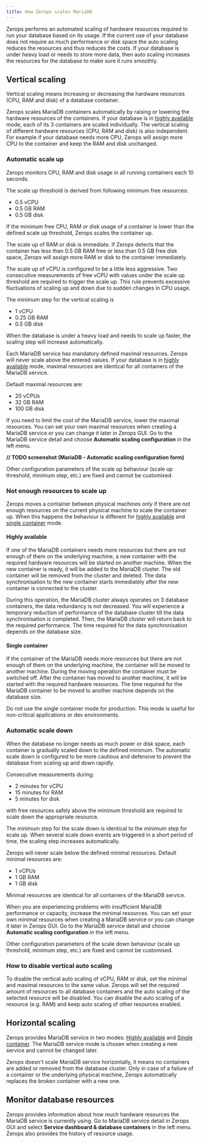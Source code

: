 ```yaml
---
title: How Zerops scales MariaDB
---
```

Zerops performs an automated scaling of hardware resources required to run your database based on its usage. If the current use of your database does not require as much performance or disk space the auto scaling reduces the resources and thus reduces the costs. If your database is under heavy load or needs to store more data, then auto scaling increases the resources for the database to make sure it runs smoothly.
## Vertical scaling
Vertical scaling means increasing or decreasing the hardware resources (CPU, RAM and disk) of a database container. 

Zerops scales MariaDB containers automatically by raising or lowering the hardware resources of the containers. If your database is in [highly available](/mariadb/how-to/create#highly-available) mode, each of its 3 containers are scaled individually. The vertical scaling of different hardware resources (CPU, RAM and disk) is also  independent. For example if your database needs more CPU, Zerops will assign more CPU to the container and keep the RAM and disk unchanged. 

### Automatic scale up 
Zerops monitors CPU, RAM and disk usage in all running containers each 10 seconds. 

The scale up threshold is derived from following minimum free resources:
* 0.5 vCPU
* 0.5 GB RAM
* 0.5 GB disk

If the minimum free CPU, RAM or disk usage of a container is lower than the defined scale up threshold, Zerops scales the container up. 

The scale up of RAM or disk is immediate. If Zerops detects that the container has less than 0.5 GB RAM free or less than 0.5 GB free disk space, Zerops will assign more RAM or disk to the container immediately.

The scale up of vCPU is configured to be a little less aggressive. Two consecutive measurements of free vCPU with values under the scale up threshold are required to trigger the scale up. This rule prevents excessive fluctuations of scaling up and down due to sudden changes in CPU usage.

The minimum step for the vertical scaling is 
* 1 vCPU
* 0.25 GB RAM
* 0.5 GB disk

When the database is under a heavy load and needs to scale up faster, the scaling step will increase automatically. 

Each MariaDB service has mandatory defined maximal resources. Zerops will never scale above the entered values. If your database is in [highly available](/mariadb/how-to/create#highly-available) mode, maximal resources are identical for all containers of the MariaDB service.

Default maximal resources are:
* 20 vCPUs
* 32 GB RAM
* 100 GB disk

If you need to limit the cost of the MariaDB service, lower the maximal resources. You can set your own maximal resources when creating a MariaDB service or you can change it later in Zerops GUI. Go to the MariaDB service detail and choose **Automatic scaling configuration** in the left menu.

**// TODO screenshot (MariaDB - Automatic scaling configuration form)**

Other configuration parameters of the scale up behaviour (scale up threshold, minimum step, etc.) are fixed and cannot be customised.

### Not enough resources to scale up
Zerops moves a container between physical machines only if there are not enough resources on the current physical machine to scale the container up. When this happens the behaviour is different for [highly available](/mariadb/how-to/create#highly-available) and [single container](/mariadb/how-to/create#single-container) mode.

#### Highly available

If one of the MariaDB containers needs more resources but there are not enough of them on the underlying machine, a new container with the required hardware resources will be started on another machine. When the new container is ready, it will be added to the MariaDB cluster. The old container will be removed from the cluster and deleted. The data synchronisation to the new container starts immediately after the new container is connected to the cluster.

During this operation, the MariaDB cluster always operates on 3 database containers, the data redundancy is not decreased. You will experience a temporary reduction of performance of the database cluster till the data synchronisation is completed. Then, the MariaDB cluster will return back to the required performance. The time required for the data synchronisation depends on the database size.


#### Single container

If the container of the MariaDB needs more resources but there are not enough of them on the underlying machine, the container will be moved to another machine. During the moving operation the container must be switched off. After the container has moved to another machine, it will be started with the required hardware resources. The time required for the MariaDB container to be moved to another machine depends on the database size.

Do not use the single container mode for production. This mode is useful for non-critical applications or dev environments.

### Automatic scale down
When the database no longer needs as much power or disk space, each container is gradually scaled down to the defined minimum. The automatic scale down is configured to be more cautious and defensive to prevent the database from scaling up and down rapidly.

Consecutive measurements during:
* 2 minutes for vCPU
* 15 minutes for RAM
* 5 minutes for disk

with free resources safely above the minimum threshold are required to scale down the appropriate resource.

The minimum step for the scale down is identical to the minimum step for scale up. When several scale down events are triggered in a short period of time, the scaling step increases automatically.

Zerops will never scale below the defined minimal resources. Default minimal resources are:
* 1 vCPUs
* 1 GB RAM
* 1 GB disk

Minimal resources are identical for all containers of the MariaDB service.

When you are experiencing problems with insufficient MariaDB performance or capacity, increase the minimal resources. You can set your own minimal resources when creating a MariaDB service or you can change it later in Zerops GUI. Go to the MariaDB service detail and choose **Automatic scaling configuration** in the left menu.

Other configuration parameters of the scale down behaviour (scale up threshold, minimum step, etc.) are fixed and cannot be customised.

### How to disable vertical auto scaling

To disable the vertical auto scaling of vCPU, RAM or disk, set the minimal and maximal resources to the same value. Zerops will set the required amount of resources to all database containers and the auto scaling of the selected resource will be disabled. You can disable the auto scaling of a resource (e.g. RAM) and keep auto scaling of other resources enabled.

## Horizontal scaling

Zerops provides MariaDB service in two modes: [Highly available](/mariadb/how-to/create#highly-available) and [Single container](/mariadb/how-to/create#single-container). The MariaDB service mode is chosen when creating a new service and cannot be changed later.

Zerops doesn't scale MariaDB service horizontally, it means no containers are added or removed from the database cluster. Only in case of a failure of a container or the underlying physical machine, Zerops automatically replaces the broken container with a new one.


## Monitor database resources

Zerops provides information about how much hardware resources the MariaDB service is currently using. Go to MariaDB service detail in Zerops GUI and select **Service dashboard & database containers** in the left menu. Zerops also provides the history of resource usage.




